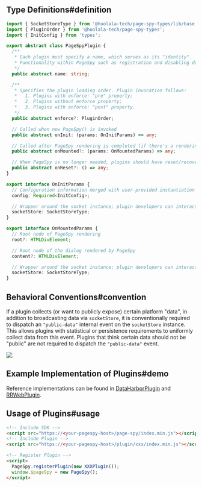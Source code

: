 
## Type Definitions#definition

```ts
import { SocketStoreType } from '@huolala-tech/page-spy-types/lib/base';
import { PluginOrder } from '@huolala-tech/page-spy-types';
import { InitConfig } from 'types';

export abstract class PageSpyPlugin {
  /**
   * Each plugin must specify a name, which serves as its "identity".
   * Functionality within PageSpy such as registration and disabling depends on this name property.
   */
  public abstract name: string;

  /**
   * Specifies the plugin loading order. Plugin invocation follows:
   *   1. Plugins with enforce: "pre" property;
   *   2. Plugins without enforce property;
   *   3. Plugins with enforce: "post" property.
   */
  public abstract enforce?: PluginOrder;

  // Called when new PageSpy() is invoked
  public abstract onInit: (params: OnInitParams) => any;

  // Called after PageSpy rendering is completed (if there's a rendering process)
  public abstract onMounted?: (params: OnMountedParams) => any;

  // When PageSpy is no longer needed, plugins should have reset/recovery functionality
  public abstract onReset?: () => any;
}

export interface OnInitParams {
  // Configuration information merged with user-provided instantiation parameters
  config: Required<InitConfig>;

  // Wrapper around the socket instance; plugin developers can interact with the debug terminal/API through this property
  socketStore: SocketStoreType;
}

export interface OnMountedParams {
  // Root node of PageSpy rendering
  root?: HTMLDivElement;

  // Root node of the dialog rendered by PageSpy
  content?: HTMLDivElement;

  // Wrapper around the socket instance; plugin developers can interact with the debug terminal/API through this property
  socketStore: SocketStoreType;
}
```

## Behavioral Conventions#convention

If a plugin collects (or want to publicly expose) certain platform "data", in addition to broadcasting data via `socketStore`, it is conventionally required to dispatch an `"public-data"` internal event on the `socketStore` instance. This allows plugins with statistical or persistence requirements to uniformly collect data from this event. Plugins that think certain data should not be "public" are not required to dispatch the `"public-data"` event.

<a href={pluginsImg} target="_blank">
  <img src={pluginsImg} />
</a>

## Example Implementation of Plugins#demo

Reference implementations can be found in [DataHarborPlugin]({VITE_PLUGIN_DATA_HARBOR}) and [RRWebPlugin]({VITE_PLUGIN_RRWEB}).

## Usage of Plugins#usage

```html
<!-- Include SDK -->
<script src="https://<your-pagespy-host>/page-spy/index.min.js"></script>
<!-- Include Plugin -->
<script src="https://<your-pagespy-host>/plugin/xxx/index.min.js"></script>

<!-- Register Plugin -->
<script>
  PageSpy.registerPlugin(new XXXPlugin());
  window.$pageSpy = new PageSpy();
</script>
```